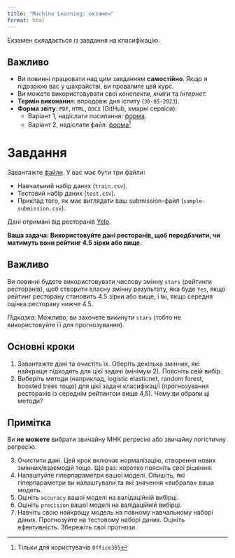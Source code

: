 ```yaml
---
title: "Machine Learning: екзамен"
format: html
---
```


Екзамен складається із завдання на класифікацію.

::: {.callout-important}
## Важливо

- Ви повинні працювати над цим завданням **самостійно**. Якщо я підозрюю вас у шахрайстві, ви провалите цей курс.
- Ви можете використовувати свої *конспекти*, *книги* та *Інтернет.*
- **Термін виконанн**я: впродовж дня іспиту (`30-05-2023`).
- **Форма звіту**: `PDF`, `HTML`, `DOCX` (GitHub, хмарні сервіси):
  + Варіант 1, надіслати посилання: [форма](https://forms.office.com/Pages/ResponsePage.aspx?id=7QRicv5S3kG0a2BBx8tS738LGDPg6zZBqr1qmv6Wxb5UQjg5VlVFNFVLTk1FTkM4QkNSNTRNVjNSSC4u).
  + Варіант 2, надіслати файл: [форма](https://forms.office.com/Pages/ResponsePage.aspx?id=7QRicv5S3kG0a2BBx8tS738LGDPg6zZBqr1qmv6Wxb5UMlRGTjVCNDhSWU9GVlUySjJZR0wzMVBaUC4u)[^1]

[^1]: Тільки для користувачів `Office365`

:::

# Завдання

Завантажте [файли](https://github.com/Aranaur/ML23/tree/main/exam/data). У вас має бути три файли:

- Навчальний набір даних (`train.csv`).
- Тестовий набір даних (`test.csv`).
- Приклад того, як має виглядати ваш submission-файл (`sample-submission.csv`).

Дані отримані від ресторанів [Yelp](https://www.yelp.com/dataset).

**Ваша задача: Використовуйте дані ресторанів, щоб передбачити, чи матимуть вони рейтинг 4.5 зірки або вище.**

::: {.callout-note}
## Важливо

Ви повинні будете використовувати числову змінну `stars` (рейтинги ресторанів), щоб створити власну змінну результату, яка буде `Yes`, якщо рейтинг ресторану становить 4.5 зірки або вище, і `No`, якщо середня оцінка ресторану нижче 4.5.

*Підказка:* Можливо, ви захочете викинути `stars` (тобто не використовуйте її для прогнозування).

:::

## Основні кроки

1. Завантажте дані та очистіть їх. Оберіть декілька змінних, які найкраще підходять для цієї задачі (мінімум 2). Поясніть свій вибір.<br>
2. Виберіть методи (наприклад, logistic elasticnet, random forest, boosted trees тощо) для цієї задачі класифікації (прогнозування ресторанів із середнім рейтингом вище 4,5). Чому ви обрали ці методи?

::: {.callout-tip}
## Примітка

Ви **не можете** вибрати звичайну МНК регресію або звичайну логістичну регресію.
:::

3. Очистити дані. Цей крок включає нормалізацію, створення нових змінних/взаємодій тощо. Ще раз: коротко поясніть свої рішення.
4. Налаштуйте гіперпараметри вашої моделі. Опишіть, які гіперпараметри ви налаштували та які значення «вибрала» ваша модель.
5. Оцініть `accuracy` вашої моделі на валідаційній вибірці.
6. Оцініть `precision` вашої моделі на валідаційній вибірці.
7. Навчіть свою найкращу модель на повному навчальному наборі даних. Прогнозуйте на тестовому наборі даних. Оцініть ефективність. Збережіть свої прогнози.